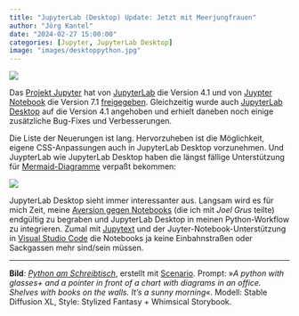 ```yaml
---
title: "JupyterLab (Desktop) Update: Jetzt mit Meerjungfrauen"
author: "Jörg Kantel"
date: "2024-02-27 15:00:00"
categories: [Jupyter, JupyterLab Desktop]
image: "images/desktoppython.jpg"
---
```


[![](images/desktoppython-b.jpg)](https://www.flickr.com/photos/schockwellenreiter/53555668163/)

Das [Projekt Jupyter](https://medium.com/@ProjectJupyter) hat von [JupyterLab](http://cognitiones.kantel-chaos-team.de/programmierung/python/jupyterlab.html) die Version 4.1 und von [Juypter Notebook](https://github.com/jupyter/notebook) die Version 7.1 [freigegeben](https://blog.jupyter.org/jupyterlab-4-1-and-notebook-7-1-are-here-20bfc3c10217). Gleichzeitig wurde auch [JupyterLab Desktop](http://cognitiones.kantel-chaos-team.de/programmierung/python/jupyterlabdesktop.html) auf die Version 4.1 angehoben und erhielt daneben noch einige zusätzliche Bug-Fixes und Verbesserungen.

Die Liste der Neuerungen ist lang. Hervorzuheben ist die Möglichkeit, eigene CSS-Anpassungen auch in JupyterLab Desktop vorzunehmen. Und JuypterLab wie JupyterLab Desktop haben die längst fällige Unterstützung für [Mermaid-Diagramme](http://cognitiones.kantel-chaos-team.de/webworking/auszeichnungssprachen/mermaid.html) verpaßt bekommen:

[![](images/mermaid.webp)](https://miro.medium.com/v2/resize:fit:720/format:webp/0*PpZ4a6IMZOkvxz7W)

JupyterLab Desktop sieht immer interessanter aus. Langsam wird es für mich Zeit, meine [Aversion gegen Notebooks](https://miro.medium.com/v2/resize:fit:720/format:webp/0*PpZ4a6IMZOkvxz7W) (die ich mit *Joel Grus* teilte) endgültig zu begraben und JupyterLab Desktop in meinen Python-Workflow zu integrieren. Zumal mit [Jupytext](https://kantel.github.io/posts/2024022002_jupyterlabdesktop_thonny/) und der Juyter-Notebook-Unterstützung in [Visual Studio Code](http://cognitiones.kantel-chaos-team.de/produktivitaet/visualstudiocode.html) die Notebooks ja keine Einbahnstraßen oder Sackgassen mehr sind/sein müssen.

---

**Bild**: *[Python am Schreibtisch](https://www.flickr.com/photos/schockwellenreiter/53555668163/)*, erstellt mit [Scenario](http://cognitiones.kantel-chaos-team.de/technikgeschichte/rechnerundnetze/scenario.html). Prompt: »*A python with glasses+ and a pointer in front of a chart with diagrams in an office. Shelves with books on the walls. It's a sunny morning*«. Modell: Stable Diffusion XL, Style: Stylized Fantasy + Whimsical Storybook.
